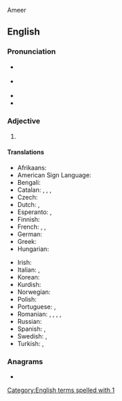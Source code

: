 Ameer

==English==

===Pronunciation===
* {{a|GA}} {{IPA|/fɝst/|lang=en}}
* {{a|RP}} {{IPA|/fɜːst/|lang=en}}
* {{rhymes|ɜː(ɹ)st|lang=en}}
* {{audio|en-us-1st.ogg|Audio (US)|lang=en}}

===Adjective===
{{en-adj|-}}

# {{abbreviation of|first|lang=en}}

====Translations====
{{trans-top-also|abbreviation of first|first}}
* Afrikaans: {{t|af|1ste}}
* American Sign Language: {{t|ase|1@Side-PalmForward 1@Side-PalmBack}}
* Bengali: {{t|bn|১ম}}
* Catalan: {{t+|ca|1r|m}}, {{t+|ca|1a|f}}, {{t+|ca|1rs|m-p}}, {{t+|ca|1es|f-p}}
* Czech: {{t|cs|1.}}
* Dutch: {{t|nl|1ste}}, {{t|nl|1e}}
* Esperanto: {{t|eo|1a}}, {{t|eo|1-a}}
* Finnish: {{t|fi|1.}}
* French: {{t+|fr|1er|m}}, {{t+|fr|1re|f}}, {{t|fr|1ère|f}}
* German: {{t+|de|1.}}
* Greek: {{t|el|1ος}}
* Hungarian: {{t+|hu|1.}}
{{trans-mid}}
* Irish: {{t|ga|1ú}}
* Italian: {{t|it|1º|m}}, {{t|it|1ª|f}}
* Korean: {{t+|ko|1번째|tr=cheot beonjjae}}
* Kurdish: {{t+|ku|1em}}
* Norwegian: {{t|no|1.}}
* Polish: {{t+|pl|1.}}
* Portuguese: {{t|pt|1.º|m}}, {{t|pt|1.ª|f}}
* Romanian: {{t|ro|1-ul|m}}, {{t|ro|1-a|f}}, {{t|ro|I-ul|m}}, {{t|ro|I-a|f}}, {{t|ro|1.|m|f}}
* Russian: {{t|ru|1-ый}}
* Spanish: {{t|es|1.º|m}}, {{t|es|1.ª|f}}
* Swedish: {{t+|sv|1:a}}, {{t+|sv|1:e}}
* Turkish: {{t|tr|1'inci}}, {{t|tr|1.}}
{{trans-bottom}}

===Anagrams===
* {{anagrams|en|a=1st|T1s}}

[[Category:English terms spelled with 1]]